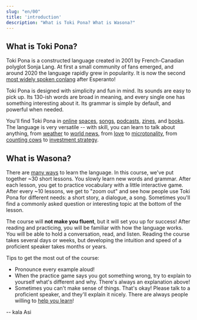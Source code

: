 ```yaml
---
slug: "en/00"
title: 'introduction'
description: "What is Toki Pona? What is Wasona?"
---
```


## What is Toki Pona?

Toki Pona is a constructed language created in 2001 by French-Canadian polyglot Sonja Lang. At first a small community of fans emerged, and around 2020 the language rapidly grew in popularity. It is now the second [most widely spoken conlang](https://tokipona.org/conlang_communities) after Esperanto!

Toki Pona is designed with simplicity and fun in mind. Its sounds are easy to pick up. Its 130-ish words are broad in meaning, and every single one has something interesting about it. Its grammar is simple by default, and powerful when needed.

You'll find Toki Pona in [online](https://discord.gg/ChC6qtVsSE) [spaces](https://discord.gg/6zkugJFU4x), [songs](https://www.youtube.com/playlist?list=PLeCE5N29ioyUbj_lvYm9IdGJnE2HPacVv), [podcasts](https://www.youtube.com/playlist?list=PLjOmpMyMxd8Qs2mAXcLk817tQy_AQj09u), [zines](https://liputenpo.org/), and [books](https://tokipona.org/). The language is very versatile -- with skill, you can learn to talk about anything, from [weather](https://www.youtube.com/watch?v=J4fCq1aEAxA) to [world news](https://www.youtube.com/watch?v=ljZfGt7PDxk), from [love](https://www.youtube.com/watch?v=rr3ufODuIts) to [microtonality](https://www.youtube.com/watch?v=fedFQIHREMo), from [counting cows](https://www.youtube.com/watch?v=xxClPfZDn-E) to [investment strategy](https://www.youtube.com/watch?v=JIOT3bRzAGI).

## What is Wasona?

There are [many ways](../other-courses) to learn the language. In this course, we've put together ~30 short lessons. You slowly learn new words and grammar. After each lesson, you get to practice vocabulary with a little interactive game. After every ~10 lessons, we get to "zoom out" and see how people use Toki Pona for different needs: a short story, a dialogue, a song. Sometimes you'll find a commonly asked question or interesting topic at the bottom of the lesson.

The course will **not make you fluent**, but it will set you up for success! After reading and practicing, you will be familiar with how the language works. You will be able to hold a conversation, read, and listen. Reading the course takes several days or weeks, but developing the intuition and speed of a proficient speaker takes months or years.

Tips to get the most out of the course:
* Pronounce every example aloud!
* When the practice game says you got something wrong, try to explain to yourself what's different and why. There's always an explanation above!
* Sometimes you can't make sense of things. That's okay! Please talk to a proficient speaker, and they'll explain it nicely. There are always people willing to [help you learn](https://discord.gg/ChC6qtVsSE)!

-- kala Asi
